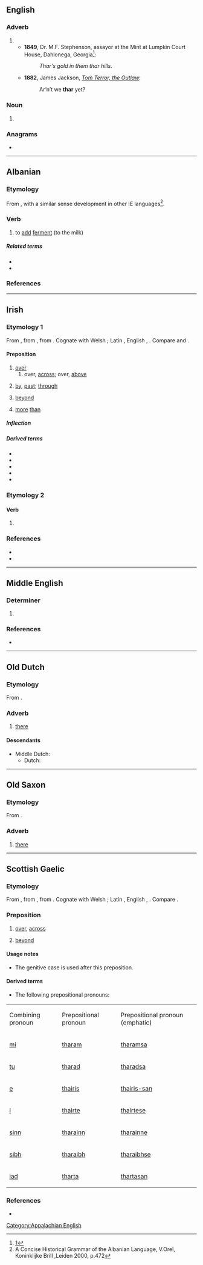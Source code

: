 {{also|Thar}}
==English==

===Adverb===
{{en-adv|-}}

# {{nonstandard form of|there|lang=en}}
#* '''1849''', Dr. M.F. Stephenson, assayor at the Mint at Lumpkin Court House, Dahlonega, Georgia<ref>[http://georgiainfo.galileo.usg.edu/topics/historical_markers/county/lumpkin/lumpkin-court-house]</ref>:
#*: ''Thar's gold in them thar hills.''
#* '''1882''', James Jackson, ''[http://www.gutenberg.org/files/55258/55258-h/55258-h.htm Tom Terror, the Outlaw]'':
#*: Ar’n’t we '''thar''' yet?

===Noun===
{{en-noun}}

# {{alternative spelling of|tahr|lang=en}}

[[Category:Appalachian English]]

===Anagrams===
* {{anagrams|en|Arth|HART|Hart|hart|rath|tahr}}

----

==Albanian==

===Etymology===
From {{m|sq|ther||to cut, slay}}, with a similar sense development in other IE languages<ref>A Concise Historical Grammar of the Albanian Language, V.Orel, Koninklijke Brill ,Leiden 2000, p.472</ref>.

===Verb===
{{sq-verb|thara|tharë}}

# to [[add]] [[ferment]] (to the milk)

=====Related terms=====
* {{l|sq|thaj}}
* {{l|sq|ther}}

===References===
<references/>

----

==Irish==

===Etymology 1===
From {{inh|ga|sga|[[tar]], [[dar]]||across, beyond}}, from {{inh|ga|cel-pro|*ter}}, from {{inh|ga|ine-pro|*tr}}. Cognate with Welsh {{m|cy|tra}}; Latin {{m|la|trans}}, English {{m|en|through}}, {{cog|nl|door}}. Compare {{cog|gd|thar}} and {{cog|gv|harrish}}.

====Preposition====
{{ga-prep|d|-l}}

# [[over]]
## over, [[across]]; over, [[above]]
##: {{ux|ga|'''thar''' an abhainn|across the river|inline=1}}
# [[by]], [[past]]; [[through]]
#: {{ux|ga|'''thar''' an doras|through the door|inline=1}}
# [[beyond]]
#: {{ux|ga|'''thar''' m’eolas|beyond my knowledge|inline=1}}
# [[more]] [[than]]

=====Inflection=====
{{ga-prep-infl
|1sg=tharam
|2sg=tharat
|3sgm=thairis
|3sgmem=thairis-sean
|3sgf=thairsti
|1pl=tharainn
|2pl=tharaibh
|3pl=tharstu
}}

=====Derived terms=====
* {{l|ga|thar barr||tip-top}}
* {{l|ga|thar bord||overboard}}
* {{l|ga|thar fulaingt||beyond endurance}}
* {{l|ga|thar fóir||to an excess}}
* {{l|ga|thar sáile||overseas}}

===Etymology 2===

====Verb====
{{head|ga|mutated verb}}

# {{ga-lenition of|tar}}

===References===
* {{R:ga:ODonaill}}
* {{R:DIL|40049|head=1 tar, dar}}

----

==Middle English==

===Determiner===
{{head|enm|determiner}}

# {{alt form|þeir|lang=enm}}

===References===
* {{R:MED Online|entry=their(e, (pron.) |id=MED45116 |accessdate=4 June 2018}}

----

==Old Dutch==

===Etymology===
From {{inh|odt|gem-pro|*þar}}.

===Adverb===
{{head|odt|adverb|cat2=demonstrative adverbs}}

# [[there]]

====Descendants====
* Middle Dutch: {{l|dum|daer}}
** Dutch: {{l|nl|daar}}

----

==Old Saxon==

===Etymology===
From {{inh|osx|gem-pro|*þar}}.

===Adverb===
{{head|osx|adverb|cat2=demonstrative adverbs}}

# [[there]]

----

==Scottish Gaelic==

===Etymology===
From {{inh|gd|sga|[[tar]], [[dar]]||across, beyond}}, from {{inh|gd|cel-pro|*ter}}, from {{inh|gd|ine-pro|*tr}}. Cognate with Welsh {{m|cy|tra}}; Latin {{m|la|trans}}, English {{m|en|through}}, {{cog|nl|door}}. Compare {{cog|ga|thar}}.

===Preposition===
{{head|gd|preposition}}

# [[over]], [[across]]
#: {{ux|gd|Sheòl sinn '''thar''' na mara.|t=We sailed across the sea.|inline=1}}
# [[beyond]]
#: {{ux|gd|Tha sin '''thar''' mo chomais.|t=That is beyond my ability.|inline=1}}

====Usage notes====
* The genitive case is used after this preposition.

====Derived terms====
* The following prepositional pronouns:

{|class="wikitable"
|Combining
pronoun
|Prepositional
pronoun
|Prepositional
pronoun (emphatic)
|-
|[[mi#Scottish Gaelic|mi]]
|[[tharam]]
|[[tharamsa]]
|-
|[[tu#Scottish Gaelic|tu]]
|[[tharad]]
|[[tharadsa]]
|-
|[[e#Scottish Gaelic|e]]
|[[thairis]]
|[[thairis-san]]
|-
|[[i#Scottish Gaelic|i]]
|[[thairte]]
|[[thairtese]]
|-
|[[sinn#Scottish Gaelic|sinn]]
|[[tharainn]]
|[[tharainne]]
|-
|[[sibh#Scottish Gaelic|sibh]]
|[[tharaibh]]
|[[tharaibhse]]
|-
|[[iad#Scottish Gaelic|iad]]
|[[tharta]]
|[[thartasan]]
|}

===References===
* {{R:DIL|40049|head=1 tar, dar}}